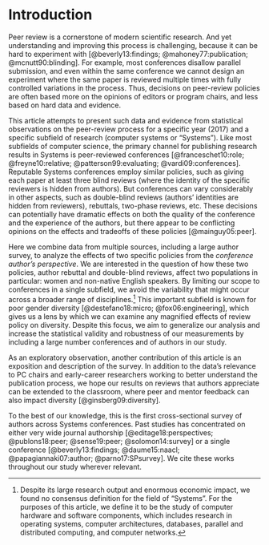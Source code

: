 # Introduction {#sec:intro}

Peer review is a cornerstone of modern scientific research. And yet understanding and improving this process is challenging, because it can be hard to experiment with [@beverly13:findings; @mahoney77:publication; @mcnutt90:blinding]. For example, most conferences disallow parallel submission, and even within the same conference we cannot design an experiment where the same paper is reviewed multiple times with fully controlled variations in the process. Thus, decisions on peer-review policies are often based more on the opinions of editors or program chairs, and less based on hard data and evidence.

This article attempts to present such data and evidence from statistical observations on the peer-review process for a specific year (2017) and a specific subfield of research (computer systems or "Systems"). Like most subfields of computer science, the primary channel for publishing research results in Systems is peer-reviewed conferences [@franceschet10:role; @freyne10:relative; @patterson99:evaluating; @vardi09:conferences]. Reputable Systems conferences employ similar policies, such as giving each paper at least three blind reviews (where the identity of the specific reviewers is hidden from authors). But conferences can vary considerably in other aspects, such as double-blind reviews (authors' identities are hidden from reviewers), rebuttals, two-phase reviews, etc. These decisions can potentially have dramatic effects on both the quality of the conference and the experience of the authors, but there appear to be conflicting opinions on the effects and tradeoffs of these policies [@mainguy05:peer].

Here we combine data from multiple sources, including a large author survey, to analyze the effects of two specific policies from the _conference author's perspective_. We are interested in the question of how these two policies, author rebuttal and double-blind reviews, affect two populations in particular: women and non-native English speakers. By limiting our scope to conferences in a single subfield, we avoid the variability that might occur across a broader range of disciplines.^[Despite its large research output and enormous economic impact, we found no consensus definition for the field of "Systems". For the purposes of this article, we define it to be the study of computer hardware and software components, which includes research in operating systems, computer architectures, databases, parallel and distributed computing, and computer networks.]  This important subfield is known for poor gender diversity [@destefano18:micro; @fox06:engineering], which gives us a lens by which we can examine any magnified effects of review policy on diversity. Despite this focus, we aim to generalize our analysis and increase the statistical validity and robustness of our measurements by including a large number conferences and of authors in our study.

As an exploratory observation, another contribution of this article is an exposition and description of the survey. In addition to the data's relevance to PC chairs and early-career researchers working to better understand the publication process, we hope our results on reviews that authors appreciate can be extended to the classroom, where peer and mentor feedback can also impact diversity [@ginsberg09:diversity].

To the best of our knowledge, this is the first cross-sectional survey of authors across Systems conferences. Past studies has concentrated on either very wide journal authorship [@editage18:perspectives; @publons18:peer; @sense19:peer; @solomon14:survey] or a single conference [@beverly13:findings; @daume15:naacl; @papagiannaki07:author; @parno17:SPsurvey]. We cite these works throughout our study wherever relevant.

<!--
__Organization__ The next section details our experimental methodology and data sources, followed by a section describing the survey's responses. Then, in Sec. \@ref(sec:analysis), we combine these raw quantitative data in an attempt to offer meaningful responses to qualitative questions.
-->
